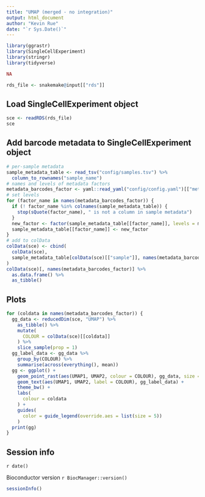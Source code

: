 ```yaml
---
title: "UMAP (merged - no integration)"
output: html_document
author: "Kevin Rue"
date: "`r Sys.Date()`"
---
```


```r
library(ggrastr)
library(SingleCellExperiment)
library(stringr)
library(tidyverse)
```

```r
NA
```

```r
rds_file <- snakemake@input[["rds"]]
```

## Load SingleCellExperiment object

```r
sce <- readRDS(rds_file)
sce
```

## Add barcode metadata to SingleCellExperiment object
```r
# per-sample metadata
sample_metadata_table <- read_tsv("config/samples.tsv") %>% 
  column_to_rownames("sample_name")
# names and levels of metadata factors
metadata_barcodes_factor <- yaml::read_yaml("config/config.yaml")[["metadata"]][["barcodes"]][["factor"]]
# set levels
for (factor_name in names(metadata_barcodes_factor)) {
  if (! factor_name %in% colnames(sample_metadata_table)) {
    stop(sQuote(factor_name), " is not a column in sample metadata")
  }
  new_factor <- factor(sample_metadata_table[[factor_name]], levels = metadata_barcodes_factor[[factor_name]])
  sample_metadata_table[[factor_name]] <- new_factor
}
# add to colData
colData(sce) <- cbind(
  colData(sce),
  sample_metadata_table[colData(sce)[["sample"]], names(metadata_barcodes_factor)]
)
colData(sce)[, names(metadata_barcodes_factor)] %>%
  as.data.frame() %>%
  as_tibble()
```

## Plots

```r
for (coldata in names(metadata_barcodes_factor)) {
  gg_data <- reducedDim(sce, "UMAP") %>%
    as_tibble() %>%
    mutate(
      COLOUR = colData(sce)[[coldata]]
    ) %>%
    slice_sample(prop = 1)
  gg_label_data <- gg_data %>%
    group_by(COLOUR) %>%
    summarise(across(everything(), mean))
  gg <- ggplot() +
    geom_point_rast(aes(UMAP1, UMAP2, colour = COLOUR), gg_data, size = 0.05) +
    geom_text(aes(UMAP1, UMAP2, label = COLOUR), gg_label_data) +
    theme_bw() +
    labs(
      colour = coldata
    ) +
    guides(
      color = guide_legend(override.aes = list(size = 5))
    )
  print(gg)
}
```

## Session info

`r date()`

Bioconductor version `r BiocManager::version()`

```r
sessionInfo()
```
